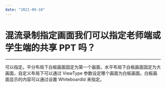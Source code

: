 ```yaml
---
date: "2021-09-10"
---
```

# 混流录制指定画面我们可以指定老师端或学生端的共享 PPT 吗？
---

可以指定。平分布局下白板画面固定为第一个画面，水平布局下白板画面固定为大画面，自定义布局下可以通过 ViewType 参数设定哪个画面为白板画面。白板画面显示的内容可以通过设置 WhiteboardId 来指定。
